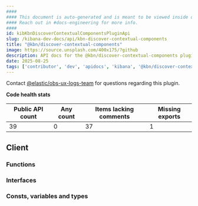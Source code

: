 ```yaml
---
####
#### This document is auto-generated and is meant to be viewed inside our experimental, new docs system.
#### Reach out in #docs-engineering for more info.
####
id: kibKbnDiscoverContextualComponentsPluginApi
slug: /kibana-dev-docs/api/kbn-discover-contextual-components
title: "@kbn/discover-contextual-components"
image: https://source.unsplash.com/400x175/?github
description: API docs for the @kbn/discover-contextual-components plugin
date: 2025-08-25
tags: ['contributor', 'dev', 'apidocs', 'kibana', '@kbn/discover-contextual-components']
---
```




Contact [@elastic/obs-ux-logs-team](https://github.com/orgs/elastic/teams/obs-ux-logs-team) for questions regarding this plugin.

**Code health stats**

| Public API count  | Any count | Items lacking comments | Missing exports |
|-------------------|-----------|------------------------|-----------------|
| 39 | 0 | 37 | 1 |

## Client

### Functions
<DocDefinitionList data={kbnDiscoverContextualComponentsObj.client.functions}/>

### Interfaces
<DocDefinitionList data={kbnDiscoverContextualComponentsObj.client.interfaces}/>

### Consts, variables and types
<DocDefinitionList data={kbnDiscoverContextualComponentsObj.client.misc}/>

